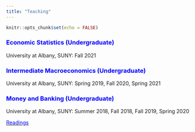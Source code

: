 ```yaml
---
title: "Teaching"
---
```


```r
knitr::opts_chunk$set(echo = FALSE)
```
### <span style="color: blue;">Economic Statistics (Undergraduate)</span>

University at Albany, SUNY: Fall 2021


### <span style="color: blue;">Intermediate Macroeconomics (Undergraduate)</span>

University at Albany, SUNY: Spring 2019, Fall 2020, Spring 2021



### <span style="color: blue;">Money and Banking (Undergraduate)</span>

University at Albany, SUNY: Summer 2018, Fall 2018, Fall 2019, Spring 2020

[<span style="color:blue;">Readings</span>](teaching/teaching_money_and_banking.html){target="_blank"}